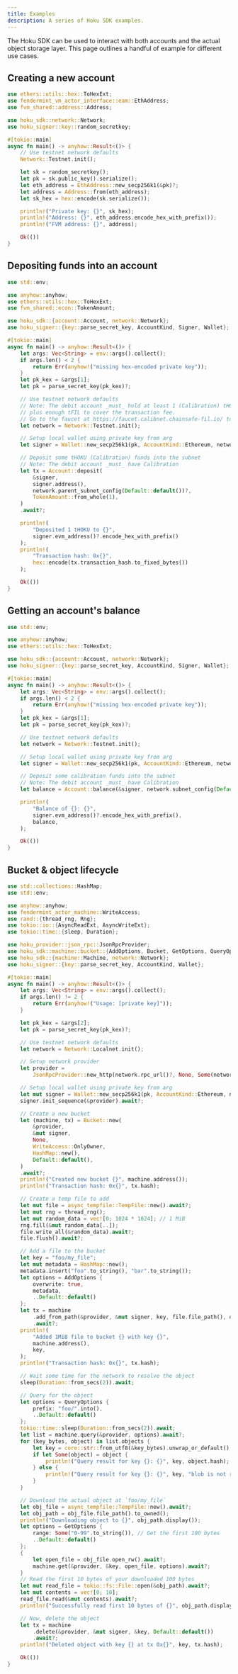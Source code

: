 ```yaml
---
title: Examples
description: A series of Hoku SDK examples.
---
```


The Hoku SDK can be used to interact with both accounts and the actual object storage layer. This
page outlines a handful of example for different use cases.

## Creating a new account

```rust
use ethers::utils::hex::ToHexExt;
use fendermint_vm_actor_interface::eam::EthAddress;
use fvm_shared::address::Address;

use hoku_sdk::network::Network;
use hoku_signer::key::random_secretkey;

#[tokio::main]
async fn main() -> anyhow::Result<()> {
    // Use testnet network defaults
    Network::Testnet.init();

    let sk = random_secretkey();
    let pk = sk.public_key().serialize();
    let eth_address = EthAddress::new_secp256k1(&pk)?;
    let address = Address::from(eth_address);
    let sk_hex = hex::encode(sk.serialize());

    println!("Private key: {}", sk_hex);
    println!("Address: {}", eth_address.encode_hex_with_prefix());
    println!("FVM address: {}", address);

    Ok(())
}
```

## Depositing funds into an account

```rust
use std::env;

use anyhow::anyhow;
use ethers::utils::hex::ToHexExt;
use fvm_shared::econ::TokenAmount;

use hoku_sdk::{account::Account, network::Network};
use hoku_signer::{key::parse_secret_key, AccountKind, Signer, Wallet};

#[tokio::main]
async fn main() -> anyhow::Result<()> {
    let args: Vec<String> = env::args().collect();
    if args.len() < 2 {
        return Err(anyhow!("missing hex-encoded private key"));
    }
    let pk_kex = &args[1];
    let pk = parse_secret_key(pk_kex)?;

    // Use testnet network defaults
    // Note: The debit account _must_ hold at least 1 (Calibration) tHOKU for the deposit
    // plus enough tFIL to cover the transaction fee.
    // Go to the faucet at https://faucet.calibnet.chainsafe-fil.io/ to get yourself some tFIL.
    let network = Network::Testnet.init();

    // Setup local wallet using private key from arg
    let signer = Wallet::new_secp256k1(pk, AccountKind::Ethereum, network.subnet_id()?.parent()?)?;

    // Deposit some tHOKU (Calibration) funds into the subnet
    // Note: The debit account _must_ have Calibration
    let tx = Account::deposit(
        &signer,
        signer.address(),
        network.parent_subnet_config(Default::default())?,
        TokenAmount::from_whole(1),
    )
    .await?;

    println!(
        "Deposited 1 tHOKU to {}",
        signer.evm_address()?.encode_hex_with_prefix()
    );
    println!(
        "Transaction hash: 0x{}",
        hex::encode(tx.transaction_hash.to_fixed_bytes())
    );

    Ok(())
}
```

## Getting an account's balance

```rust
use std::env;

use anyhow::anyhow;
use ethers::utils::hex::ToHexExt;

use hoku_sdk::{account::Account, network::Network};
use hoku_signer::{key::parse_secret_key, AccountKind, Signer, Wallet};

#[tokio::main]
async fn main() -> anyhow::Result<()> {
    let args: Vec<String> = env::args().collect();
    if args.len() < 2 {
        return Err(anyhow!("missing hex-encoded private key"));
    }
    let pk_kex = &args[1];
    let pk = parse_secret_key(pk_kex)?;

    // Use testnet network defaults
    let network = Network::Testnet.init();

    // Setup local wallet using private key from arg
    let signer = Wallet::new_secp256k1(pk, AccountKind::Ethereum, network.subnet_id()?.parent()?)?;

    // Deposit some calibration funds into the subnet
    // Note: The debit account _must_ have Calibration
    let balance = Account::balance(&signer, network.subnet_config(Default::default())?).await?;

    println!(
        "Balance of {}: {}",
        signer.evm_address()?.encode_hex_with_prefix(),
        balance,
    );

    Ok(())
}
```

## Bucket & object lifecycle

```rust
use std::collections::HashMap;
use std::env;

use anyhow::anyhow;
use fendermint_actor_machine::WriteAccess;
use rand::{thread_rng, Rng};
use tokio::io::{AsyncReadExt, AsyncWriteExt};
use tokio::time::{sleep, Duration};

use hoku_provider::json_rpc::JsonRpcProvider;
use hoku_sdk::machine::bucket::{AddOptions, Bucket, GetOptions, QueryOptions};
use hoku_sdk::{machine::Machine, network::Network};
use hoku_signer::{key::parse_secret_key, AccountKind, Wallet};

#[tokio::main]
async fn main() -> anyhow::Result<()> {
    let args: Vec<String> = env::args().collect();
    if args.len() != 2 {
        return Err(anyhow!("Usage: [private key]"));
    }

    let pk_kex = &args[2];
    let pk = parse_secret_key(pk_kex)?;

    // Use testnet network defaults
    let network = Network::Localnet.init();

    // Setup network provider
    let provider =
        JsonRpcProvider::new_http(network.rpc_url()?, None, Some(network.object_api_url()?))?;

    // Setup local wallet using private key from arg
    let mut signer = Wallet::new_secp256k1(pk, AccountKind::Ethereum, network.subnet_id()?)?;
    signer.init_sequence(&provider).await?;

    // Create a new bucket
    let (machine, tx) = Bucket::new(
        &provider,
        &mut signer,
        None,
        WriteAccess::OnlyOwner,
        HashMap::new(),
        Default::default(),
    )
    .await?;
    println!("Created new bucket {}", machine.address());
    println!("Transaction hash: 0x{}", tx.hash);

    // Create a temp file to add
    let mut file = async_tempfile::TempFile::new().await?;
    let mut rng = thread_rng();
    let mut random_data = vec![0; 1024 * 1024]; // 1 MiB
    rng.fill(&mut random_data[..]);
    file.write_all(&random_data).await?;
    file.flush().await?;

    // Add a file to the bucket
    let key = "foo/my_file";
    let mut metadata = HashMap::new();
    metadata.insert("foo".to_string(), "bar".to_string());
    let options = AddOptions {
        overwrite: true,
        metadata,
        ..Default::default()
    };
    let tx = machine
        .add_from_path(&provider, &mut signer, key, file.file_path(), options)
        .await?;
    println!(
        "Added 1MiB file to bucket {} with key {}",
        machine.address(),
        key,
    );
    println!("Transaction hash: 0x{}", tx.hash);

    // Wait some time for the network to resolve the object
    sleep(Duration::from_secs(2)).await;

    // Query for the object
    let options = QueryOptions {
        prefix: "foo/".into(),
        ..Default::default()
    };
    tokio::time::sleep(Duration::from_secs(2)).await;
    let list = machine.query(&provider, options).await?;
    for (key_bytes, object) in list.objects {
        let key = core::str::from_utf8(&key_bytes).unwrap_or_default();
        if let Some(object) = object {
            println!("Query result for key {}: {}", key, object.hash);
        } else {
            println!("Query result for key {}: {}", key, "blob is not resolved");
        }
    }

    // Download the actual object at `foo/my_file`
    let obj_file = async_tempfile::TempFile::new().await?;
    let obj_path = obj_file.file_path().to_owned();
    println!("Downloading object to {}", obj_path.display());
    let options = GetOptions {
        range: Some("0-99".to_string()), // Get the first 100 bytes
        ..Default::default()
    };
    {
        let open_file = obj_file.open_rw().await?;
        machine.get(&provider, &key, open_file, options).await?;
    }
    // Read the first 10 bytes of your downloaded 100 bytes
    let mut read_file = tokio::fs::File::open(&obj_path).await?;
    let mut contents = vec![0; 10];
    read_file.read(&mut contents).await?;
    println!("Successfully read first 10 bytes of {}", obj_path.display());

    // Now, delete the object
    let tx = machine
        .delete(&provider, &mut signer, &key, Default::default())
        .await?;
    println!("Deleted object with key {} at tx 0x{}", key, tx.hash);

    Ok(())
}
```
